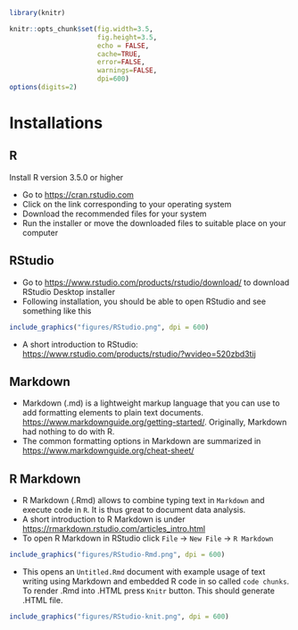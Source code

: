 ```r

library(knitr)

knitr::opts_chunk$set(fig.width=3.5, 
                      fig.height=3.5, 
                      echo = FALSE, 
                      cache=TRUE, 
                      error=FALSE, 
                      warnings=FALSE, 
                      dpi=600)
options(digits=2)
```

# Installations {#precourse-R}

## R

Install R version 3.5.0 or higher

- Go to [https://cran.rstudio.com](https://cran.rstudio.com)
- Click on the link corresponding to your operating system
- Download the recommended files for your system
- Run the installer or move the downloaded files to suitable place on your computer

## RStudio

- Go to [https://www.rstudio.com/products/rstudio/download/](https://www.rstudio.com/products/rstudio/download/) to download RStudio Desktop installer
- Following installation, you should be able to open RStudio and see something like this 

```r
include_graphics("figures/RStudio.png", dpi = 600)
```

- A short introduction to RStudio: [https://www.rstudio.com/products/rstudio/?wvideo=520zbd3tij](https://www.rstudio.com/products/rstudio/?wvideo=520zbd3tij)

## Markdown 
- Markdown (.md) is a lightweight markup language that you can use to add formatting elements to plain text documents. [https://www.markdownguide.org/getting-started/](https://www.markdownguide.org/getting-started/). Originally, Markdown had nothing to do with R. 
- The common formatting options in Markdown are summarized in [https://www.markdownguide.org/cheat-sheet/](https://www.markdownguide.org/cheat-sheet/) 

## R Markdown 
- R Markdown (.Rmd) allows to combine typing text in `Markdown` and execute code in `R`. It is thus great to document data analysis. 
- A short introduction to R Markdown is under [https://rmarkdown.rstudio.com/articles_intro.html](https://rmarkdown.rstudio.com/articles_intro.html)
- To open R Markdown in RStudio click `File` -> `New File` -> `R Markdown`

```r
include_graphics("figures/RStudio-Rmd.png", dpi = 600)
````
- This opens an `Untitled.Rmd` document with example usage of text writing using Markdown and embedded R code in so called `code chunks`. To render .Rmd into .HTML press `Knitr` button. This should generate .HTML file. 
```r
include_graphics("figures/RStudio-knit.png", dpi = 600)
````






